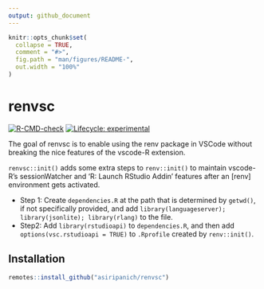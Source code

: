 ```yaml
---
output: github_document
---
```


<!-- README.md is generated from README.Rmd. Please edit that file -->

```r
knitr::opts_chunk$set(
  collapse = TRUE,
  comment = "#>",
  fig.path = "man/figures/README-",
  out.width = "100%"
)
```

# renvsc

<!-- badges: start -->
[![R-CMD-check](https://github.com/asiripanich/renvsc/workflows/R-CMD-check/badge.svg)](https://github.com/asiripanich/renvsc/actions)
[![Lifecycle: experimental](https://img.shields.io/badge/lifecycle-experimental-orange.svg)](https://lifecycle.r-lib.org/articles/stages.html#experimental)
<!-- badges: end -->

The goal of renvsc is to enable using the renv package in VSCode without breaking the nice features of the vscode-R extension.

`renvsc::init()` adds some extra steps to `renv::init()` to maintain vscode-R's sessionWatcher and 'R: Launch RStudio Addin' features after an [renv] environment gets activated. 

- Step 1: Create `dependencies.R` at the path that is determined by `getwd()`, if not specifically provided, and add `library(languageserver); library(jsonlite); library(rlang)` to the file.
- Step2: Add `library(rstudioapi)` to `dependencies.R`, and then add `options(vsc.rstudioapi = TRUE)` to `.Rprofile` created by `renv::init()`. 

## Installation

``` r
remotes::install_github("asiripanich/renvsc")
```
